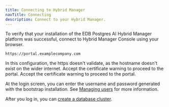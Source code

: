 ```yaml
---
title: Connecting to Hybrid Manager
navTitle: Connecting
description: Connect to your Hybrid Manager.
---
```


To verify that your installation of the EDB Postgres AI Hybrid Manager platform was successful, connect to Hybrid Manager Console using your browser.

```shell
https://portal.examplecompany.com
```

In this configuration, the https doesn't validate, as the hostname doesn't exist on the wider internet. Accept the certificate warning to proceed to the portal. Accept the certificate warning to proceed to the portal.

At the login screen, you can enter the username and password generated with the bootstrap installation. See [Managing users](/edb-postgres-ai/hybrid-manager/using_hybrid_manager/managing_users/) for more information.

After you log in, you can [create a database cluster](../../../..).
